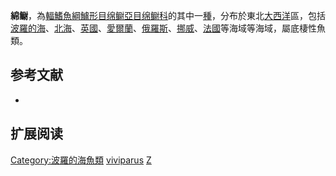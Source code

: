 {{Speciesbox
| name = 綿鳚
| image = Zoarces viviparus - Aalmutter.jpg
| status = NE
| status_system = IUCN3.1
| genus = Zoarces
| species = viviparus
| authority = [[Linnaeus|Linnaeus]], 1758
| synonyms = *''Blennius viviparus''<br /><small>Linnaeus, 1758</small> ''
*''Zoarces viviparous''<br /><small>Linnaeus, 1758</small>
}}

'''綿鳚'''，為[[輻鰭魚綱|輻鰭魚綱]][[鱸形目|鱸形目]][[绵鳚亞目|绵鳚亞目]][[绵鳚科|绵鳚科]]的其中一[[種|種]]，分布於東北[[大西洋|大西洋]]區，包括[[波羅的海|波羅的海]]、[[北海_(大西洋)|北海]]、[[英國|英國]]、[[愛爾蘭|愛爾蘭]]、[[俄羅斯|俄羅斯]]、[[挪威|挪威]]、[[法國|法國]]等海域等海域，屬底棲性魚類。

==参考文献==
*{{FishBase_species|genus=Zoarces|species=viviparus|year=2012|month=3}}

== 扩展阅读 ==
{{refbegin}}
{{wikispecies-inline|Zoarces viviparus|綿鳚}}
{{refend}}
{{Taxonbar|from=Q27336}}

[[Category:波羅的海魚類|Category:波羅的海魚類]]
[[Category:綿鳚屬|viviparus]]
[[Category:1758年描述的魚類|Z]]


{{鱸形目小作品}}